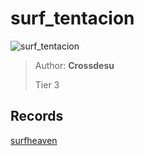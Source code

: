 
# surf_tentacion

![surf_tentacion](https://raw.githubusercontent.com/Sayt123/SurfMapPics/Maps-and-bonuses/csgo/surf_tentacion.jpg)

> Author: **Crossdesu**
>
> Tier 3

## Records

[surfheaven](https://surfheaven.eu/map/surf_tentacion)
